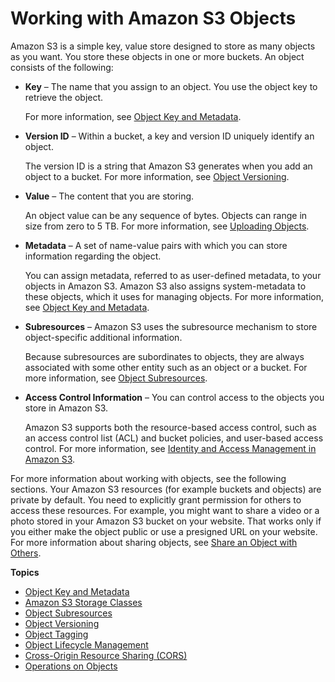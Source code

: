 # Working with Amazon S3 Objects<a name="UsingObjects"></a>

Amazon S3 is a simple key, value store designed to store as many objects as you want\. You store these objects in one or more buckets\. An object consists of the following:
+ **Key** – The name that you assign to an object\. You use the object key to retrieve the object\.

  For more information, see [Object Key and Metadata](UsingMetadata.mdx)\.
+ **Version ID** – Within a bucket, a key and version ID uniquely identify an object\. 

  The version ID is a string that Amazon S3 generates when you add an object to a bucket\. For more information, see [Object Versioning](ObjectVersioning.mdx)\.
+ **Value** – The content that you are storing\.

  An object value can be any sequence of bytes\. Objects can range in size from zero to 5 TB\. For more information, see [Uploading Objects](UploadingObjects.mdx)\. 
+ **Metadata** – A set of name\-value pairs with which you can store information regarding the object\.

  You can assign metadata, referred to as user\-defined metadata, to your objects in Amazon S3\. Amazon S3 also assigns system\-metadata to these objects, which it uses for managing objects\. For more information, see [Object Key and Metadata](UsingMetadata.mdx)\.
+ **Subresources** – Amazon S3 uses the subresource mechanism to store object\-specific additional information\. 

  Because subresources are subordinates to objects, they are always associated with some other entity such as an object or a bucket\. For more information, see [Object Subresources](ObjectAndSoubResource.mdx)\.
+ **Access Control Information** – You can control access to the objects you store in Amazon S3\.

  Amazon S3 supports both the resource\-based access control, such as an access control list \(ACL\) and bucket policies, and user\-based access control\. For more information, see [Identity and Access Management in Amazon S3](s3-access-control.mdx)\.

For more information about working with objects, see the following sections\. Your Amazon S3 resources \(for example buckets and objects\) are private by default\. You need to explicitly grant permission for others to access these resources\. For example, you might want to share a video or a photo stored in your Amazon S3 bucket on your website\. That works only if you either make the object public or use a presigned URL on your website\. For more information about sharing objects, see [Share an Object with Others](ShareObjectPreSignedURL.mdx)\.

**Topics**
+ [Object Key and Metadata](UsingMetadata.mdx)
+ [Amazon S3 Storage Classes](storage-class-intro.mdx)
+ [Object Subresources](ObjectAndSoubResource.mdx)
+ [Object Versioning](ObjectVersioning.mdx)
+ [Object Tagging](object-tagging.mdx)
+ [Object Lifecycle Management](object-lifecycle-mgmt.mdx)
+ [Cross\-Origin Resource Sharing \(CORS\)](cors.mdx)
+ [Operations on Objects](ObjectOperations.mdx)